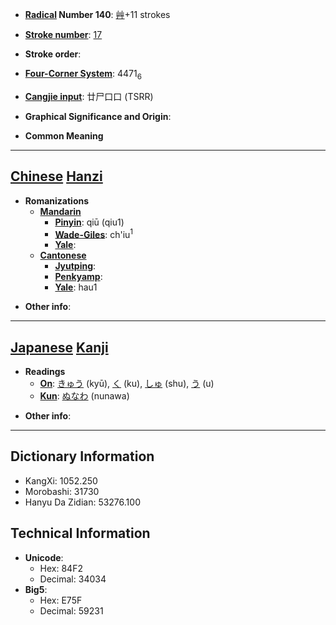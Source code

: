 * '''[[Wiktionary:Chinese radical index| Radical]] Number 140''': [[Wiktionary:Chinese radical index 艸|艸]]+11 strokes

* '''[[Wiktionary:Chinese total strokes index|Stroke number]]''': [[Wiktionary:Chinese total strokes index 17|17]]

* '''Stroke order''': 

* '''[[Wiktionary:Chinese four corner index|Four-Corner System]]''': 4471<sub>6</sub>

* '''[[Wiktionary:Chinese Cangjie index|Cangjie input]]''': 廿尸口口 (TSRR)

* '''Graphical Significance and Origin''': 

* '''Common Meaning'''

----

== [[Chinese]] [[Hanzi]] ==

* '''Romanizations'''
** '''[[Mandarin]]'''
*** '''[[Pinyin]]''': qiū (qiu1)
*** '''[[Wade-Giles]]''': ch'iu<sup>1</sup>
*** '''[[Yale]]''': 
** '''[[Cantonese]]'''
*** '''[[Jyutping]]''':
*** '''[[Penkyamp]]''': 
*** '''[[Yale]]''': hau1

* '''Other info''': 

----

== [[Japanese]] [[Kanji]] ==

* '''Readings'''
** '''[[On]]''': [[きゅう]] (kyū), [[く]] (ku), [[しゅ]] (shu), [[う]] (u)
** '''[[Kun]]''': [[ぬなわ]] (nunawa)

* '''Other info''':  

----

== Dictionary Information ==

* KangXi: 1052.250
* Morobashi: 31730
* Hanyu Da Zidian: 53276.100

== Technical Information ==

* '''Unicode''':
** Hex: 84F2
** Decimal: 34034
* '''Big5''':
** Hex: E75F
** Decimal: 59231